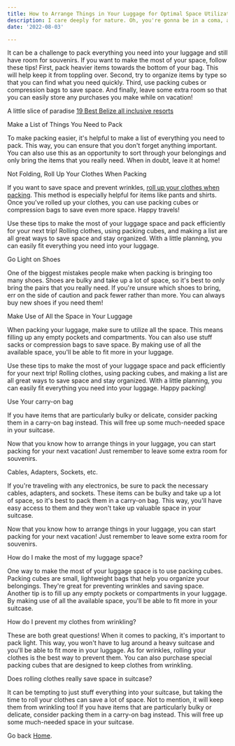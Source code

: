 ```yaml
---
title: How to Arrange Things in Your Luggage for Optimal Space Utilization
description: I care deeply for nature. Oh, you're gonna be in a coma, all right. He'll want to use your yacht, and I don't want this thing smelling like fish. Get me a vodka rocks. And a piece of toast. No! I was ashamed to be SEEN with you. I like being with you.
date: '2022-08-03'

---
```

It can be a challenge to pack everything you need into your luggage and still have room for souvenirs. If you want to make the most of your space, follow these tips! First, pack heavier items towards the bottom of your bag. This will help keep it from toppling over. Second, try to organize items by type so that you can find what you need quickly. Third, use packing cubes or compression bags to save space. And finally, leave some extra room so that you can easily store any purchases you make while on vacation!

A little slice of paradise <a href="https://lastseattraveler.com/belize-all-inclusive-resorts">19 Best Belize all inclusive resorts</a>

Make a List of Things You Need to Pack

To make packing easier, it's helpful to make a list of everything you need to pack. This way, you can ensure that you don't forget anything important. You can also use this as an opportunity to sort through your belongings and only bring the items that you really need. When in doubt, leave it at home!

Not Folding, Roll Up Your Clothes When Packing   

If you want to save space and prevent wrinkles, <a href="https://www.quora.com/Does-rolling-clothes-really-take-up-less-space-than-folding-them-If-so-why">roll up your clothes when packing</a>. This method is especially helpful for items like pants and shirts. Once you've rolled up your clothes, you can use packing cubes or compression bags to save even more space. Happy travels!


Use these tips to make the most of your luggage space and pack efficiently for your next trip! Rolling clothes, using packing cubes, and making a list are all great ways to save space and stay organized. With a little planning, you can easily fit everything you need into your luggage.

Go Light on Shoes

One of the biggest mistakes people make when packing is bringing too many shoes. Shoes are bulky and take up a lot of space, so it's best to only bring the pairs that you really need. If you're unsure which shoes to bring, err on the side of caution and pack fewer rather than more. You can always buy new shoes if you need them!

Make Use of All the Space in Your Luggage


When packing your luggage, make sure to utilize all the space. This means filling up any empty pockets and compartments. You can also use stuff sacks or compression bags to save space. By making use of all the available space, you'll be able to fit more in your luggage.


Use these tips to make the most of your luggage space and pack efficiently for your next trip! Rolling clothes, using packing cubes, and making a list are all great ways to save space and stay organized. With a little planning, you can easily fit everything you need into your luggage. Happy packing!


Use Your carry-on bag


If you have items that are particularly bulky or delicate, consider packing them in a carry-on bag instead. This will free up some much-needed space in your suitcase.


Now that you know how to arrange things in your luggage, you can start packing for your next vacation! Just remember to leave some extra room for souvenirs.


Cables, Adapters, Sockets, etc.

If you're traveling with any electronics, be sure to pack the necessary cables, adapters, and sockets. These items can be bulky and take up a lot of space, so it's best to pack them in a carry-on bag. This way, you'll have easy access to them and they won't take up valuable space in your suitcase.

Now that you know how to arrange things in your luggage, you can start packing for your next vacation! Just remember to leave some extra room for souvenirs.

How do I make the most of my luggage space?

One way to make the most of your luggage space is to use packing cubes. Packing cubes are small, lightweight bags that help you organize your belongings. They're great for preventing wrinkles and saving space. Another tip is to fill up any empty pockets or compartments in your luggage. By making use of all the available space, you'll be able to fit more in your suitcase.

How do I prevent my clothes from wrinkling?

These are both great questions! When it comes to packing, it's important to pack light. This way, you won't have to lug around a heavy suitcase and you'll be able to fit more in your luggage. As for wrinkles, rolling your clothes is the best way to prevent them. You can also purchase special packing cubes that are designed to keep clothes from wrinkling.

Does rolling clothes really save space in suitcase?

It can be tempting to just stuff everything into your suitcase, but taking the time to roll your clothes can save a lot of space. Not to mention, it will keep them from wrinkling too! If you have items that are particularly bulky or delicate, consider packing them in a carry-on bag instead. This will free up some much-needed space in your suitcase.

Go back [Home](/).
